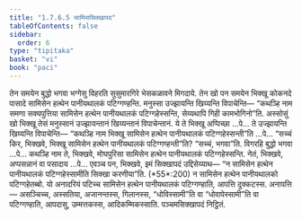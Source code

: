 ```yaml
---
title: "1.7.6.5 सामिससिक्खापद"
tableOfContents: false
sidebar:
  order: 6
type: "tipitaka"
basket: "vi"
book: "paci"
---
```



<DynamicBreadcrumb />

<Division number="631" book="paci">

<Paragraph number="1960" book="paci">
तेन समयेन बुद्धो भगवा भग्गेसु विहरति सुसुमारगिरे भेसकळावने मिगदाये. तेन खो पन समयेन भिक्खू कोकनदे पासादे सामिसेन हत्थेन पानीयथालकं पटिग्गण्हन्ति. मनुस्सा उज्झायन्ति खिय्यन्ति विपाचेन्ति— “कथञ्हि नाम समणा सक्यपुत्तिया सामिसेन हत्थेन पानीयथालकं पटिग्गहेस्सन्ति, सेय्यथापि गिही कामभोगिनो”ति.
</Paragraph>

<Paragraph number="1961" book="paci">
अस्सोसुं खो भिक्खू तेसं मनुस्सानं उज्झायन्तानं खिय्यन्तानं विपाचेन्तानं. ये ते भिक्खू अप्पिच्छा …पे… ते उज्झायन्ति खिय्यन्ति विपाचेन्ति— “कथञ्हि नाम भिक्खू सामिसेन हत्थेन पानीयथालकं पटिग्गहेस्सन्ती”ति …पे… “सच्चं किर, भिक्खवे, भिक्खू सामिसेन हत्थेन पानीयथालकं पटिग्गण्हन्ती”ति? “सच्चं, भगवा”ति. विगरहि बुद्धो भगवा …पे… कथञ्हि नाम ते, भिक्खवे, मोघपुरिसा सामिसेन हत्थेन पानीयथालकं पटिग्गहेस्सन्ति. नेतं, भिक्खवे, अप्पसन्नानं वा पसादाय …पे… एवञ्च पन, भिक्खवे, इमं सिक्खापदं उद्दिसेय्याथ—
</Paragraph>

<Paragraph number="1962" book="paci">
<Emphasis>“न सामिसेन हत्थेन पानीयथालकं पटिग्गहेस्सामीति सिक्खा करणीया”</Emphasis>ति. (*55*:<Emphasis>200</Emphasis>)
</Paragraph>

<Paragraph number="1963" book="paci">
न सामिसेन हत्थेन पानीयथालको पटिग्गहेतब्बो. यो अनादरियं पटिच्च सामिसेन हत्थेन पानीयथालकं पटिग्गण्हाति, आपत्ति दुक्कटस्स.
</Paragraph>

<Paragraph number="1964" book="paci">
अनापत्ति— असञ्चिच्च, अस्सतिया, अजानन्तस्स, गिलानस्स, “धोविस्सामी”ति वा “धोवापेस्सामी”ति वा पटिग्गण्हाति, आपदासु, उम्मत्तकस्स, आदिकम्मिकस्साति.

</Paragraph>
</Division>

<Paragraph number="1965" type="center" book="paci">
पञ्चमसिक्खापदं निट्ठितं.
</Paragraph>